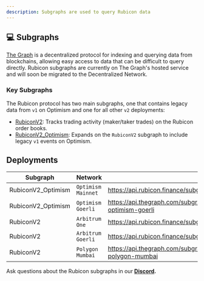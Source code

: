 ```yaml
---
description: Subgraphs are used to query Rubicon data
---
```


## 💻 Subgraphs

[The Graph](https://thegraph.com/en/) is a decentralized protocol for indexing and querying data from blockchains, allowing easy access to data that can be difficult to query directly. Rubicon subgraphs are currently on The Graph's hosted service and will soon be migrated to the Decentralized Network.

### **Key Subgraphs**

The Rubicon protocol has two main subgraphs, one that contains legacy data from `v1` on Optimism and one for all other `v2` deployments:

* [RubiconV2](https://github.com/RubiconDeFi/rubi-subgraphs/tree/master/RubiconV2): Tracks trading activity (maker/taker trades) on the Rubicon order books.
* [RubiconV2_Optimism](https://github.com/RubiconDeFi/rubi-subgraphs/tree/master/RubiconV2_Optimism): Expands on the `RubiconV2` subgraph to include legacy `v1` events on Optimism.

## Deployments
| Subgraph            | Network           | Endpoint                                                                                            |
|---------------------|-------------------|-----------------------------------------------------------------------------------------------------|
| RubiconV2_Optimism  | `Optimism Mainnet`  | https://api.rubicon.finance/subgraphs/name/RubiconV2_Optimism_Mainnet                             |
| RubiconV2_Optimism  | `Optimism Goerli`   | https://api.thegraph.com/subgraphs/name/denverbaumgartner/rubiconv2-optimism-goerli               |
| RubiconV2           | `Arbitrum One`      | https://api.rubicon.finance/subgraphs/name/RubiconV2_Arbitrum_One                                 |
| RubiconV2           | `Arbitrum Goerli`   | https://api.rubicon.finance/subgraphs/name/RubiconV2_Arbitrum_Goerli                              |
| RubiconV2           | `Polygon Mumbai`    | https://api.thegraph.com/subgraphs/name/denverbaumgartner/rubiconv2-polygon-mumbai                |

Ask questions about the Rubicon subgraphs in our [**Discord**](https://discord.com/invite/E7pS24J)**.**